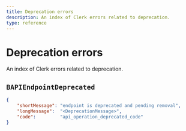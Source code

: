 ```yaml
---
title: Deprecation errors
description: An index of Clerk errors related to deprecation.
type: reference
---
```


# Deprecation errors 

An index of Clerk errors related to deprecation.

## `BAPIEndpointDeprecated`

```json
{
    "shortMessage": "endpoint is deprecated and pending removal",
    "longMessage":  "<DeprecationMessage>",
    "code":         "api_operation_deprecated_code"
}
```
